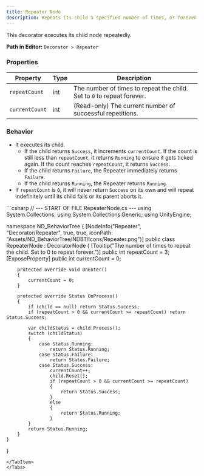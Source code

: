 ```yaml
---
title: Repeater Node
description: Repeats its child a specified number of times, or forever.
---
```


This decorator executes its child node repeatedly.

**Path in Editor:** `Decorator > Repeater`

### Properties

| Property         | Type | Description                                                        |
| ---------------- | ---- | ------------------------------------------------------------------ |
| `repeatCount`    | int  | The number of times to repeat the child. Set to `0` to repeat forever. |
| `currentCount`   | int  | (Read-only) The current number of successful repetitions.          |

### Behavior

-   It executes its child.
    -   If the child returns `Success`, it increments `currentCount`. If the count is still less than `repeatCount`, it returns `Running` to ensure it gets ticked again. If the count reaches `repeatCount`, it returns `Success`.
    -   If the child returns `Failure`, the Repeater immediately returns `Failure`.
    -   If the child returns `Running`, the Repeater returns `Running`.
-   If `repeatCount` is `0`, it will never return `Success` on its own and will repeat indefinitely until its child fails or its parent aborts it.

<Tabs>
<TabItem label="C# Code">
```csharp
// --- START OF FILE RepeaterNode.cs ---
using System.Collections;
using System.Collections.Generic;
using UnityEngine;

namespace ND_BehaviorTree
{
    [NodeInfo("Repeater", "Decorator/Repeater", true, true, iconPath: "Assets/ND_BehaviorTree/NDBT/Icons/Repeater.png")]
    public class RepeaterNode : DecoratorNode
    {
        [Tooltip("The number of times to repeat the child. Set to 0 to repeat forever.")]
        public int repeatCount = 3;
        [ExposeProperty]
        public int currentCount = 0;

        protected override void OnEnter()
        {
            currentCount = 0;
        }

        protected override Status OnProcess()
        {
            if (child == null) return Status.Success;
            if (repeatCount > 0 && currentCount >= repeatCount) return Status.Success;

            var childStatus = child.Process();
            switch (childStatus)
            {
                case Status.Running:
                    return Status.Running;
                case Status.Failure:
                    return Status.Failure;
                case Status.Success:
                    currentCount++;
                    child.Reset();
                    if (repeatCount > 0 && currentCount >= repeatCount)
                    {
                        return Status.Success;
                    }
                    else
                    {
                        return Status.Running;
                    }
            }
            return Status.Running;
        }
    }
}
```
</TabItem>
</Tabs>